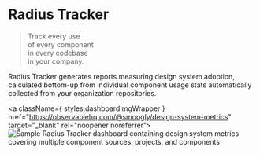 
# Radius Tracker

> Track every use<br/>
> of every component<br/>
> in every codebase<br/>
> in your company.

Radius Tracker generates reports measuring design system adoption, calculated bottom-up from individual component usage stats automatically collected from your organization repositories.

<a className={ styles.dashboardImgWrapper } href="https://observablehq.com/@smoogly/design-system-metrics" target="_blank" rel="noopener noreferrer">
    <Image fill src="/dashboard.png" alt="Sample Radius Tracker dashboard containing design system metrics covering multiple component sources, projects, and components" />
</a>
